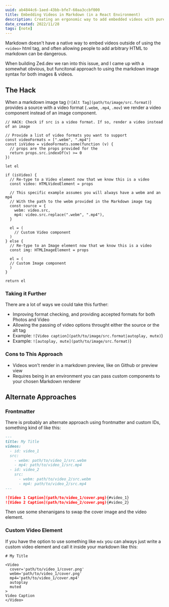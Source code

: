 ```yaml
---
uuid: ab4844c6-1aed-43bb-bfe7-60aa3ccbf000
title: Embedding Videos in Markdown (in a React Environment)
description: Creating an ergonomic way to add embedded videos with pure markdown inputs.
date_created: 2022/11/28
tags: [note]
---
```


Markdown doesn't have a native way to embed videos outside of using the `<video>` html tag, and often allowing people to add arbitrary HTML to markdown can be dangerous.

When building Zed.dev we ran into this issue, and I came up with a somewhat obvious, but funcitonal approach to using the markdown image syntax for both images & videos.

## The Hack

When a markdown image tag (`![Alt Tag](path/to/image/src.format)`) provides a source with a video format (`.webm`, `.mp4`, `.mov`) we render a video component instead of an image component.

```tsx
// HACK: Check if src is a video format. If so, render a video instead of an image

// Provide a list of video formats you want to support
const videoFormats = [".webm", ".mp4"]
const isVideo = videoFormats.some(function (v) {
  // props are the props provided for the 
  return props.src.indexOf(v) >= 0
})

let el

if (isVideo) {
  // Re-type to a Video element now that we know this is a video
  const video: HTMLVideoElement = props
  
  // This specific example assumes you will always have a webm and an mp4
  // With the path to the webm provided in the Markdown image tag
  const source = {
    webm: video.src,
    mp4: video.src.replace(".webm", ".mp4"),
  }

  el = (
    // Custom Video component
  )
} else {
  // Re-type to an Image element now that we know this is a video
  const img: HTMLImageElement = props
  
  el = (
  // Custom Image component
  )
}

return el
```

### Taking it Further

There are a lot of ways we could take this further:

- Improving format checking, and providing accepted formats for both Photos and Video
- Allowing the passing of video options throught either the source or the alt tag
- Example: `![Video caption](path/to/image/src.format|autoplay, mute)`)
- Example: `![autoplay, mute](path/to/image/src.format)`)

### Cons to This Approach
- Videos won't render in a markdown preview, like on Github or preview view
- Requires being in an environment you can pass custom components to your chosen Markdown renderer

## Alternate Approaches

### Frontmatter
There is probably an alternate approach using frontmatter and custom IDs, something kind of like this:

```markdown
---
title: My Title
videos:
  - id: video_1
  src:
    - webm: path/to/video_1/src.webm
    - mp4: path/to/video_1/src.mp4
  - id: video_2
    src:
      - webm: path/to/video_2/src.webm
      - mp4: path/to/video_2/src.mp4
---

![Video 1 Caption](path/to/video_1/cover.png){#video_1}
![Video 2 Caption](path/to/video_2/cover.png){#video_2}

```

Then use some shenanigans to swap the cover image and the video element.

### Custom Video Element
If you have the option to use something like `mdx` you can always just write a custom video element and call it inside your markdown like this:

```mdx 
# My Title

<Video
  cover='path/to/video_1/cover.png'
  webm='path/to/video_1/cover.png'
  mp4='path/to/video_1/cover.mp4'
  autoplay
  muted
>
Video Caption
</Video>
```

